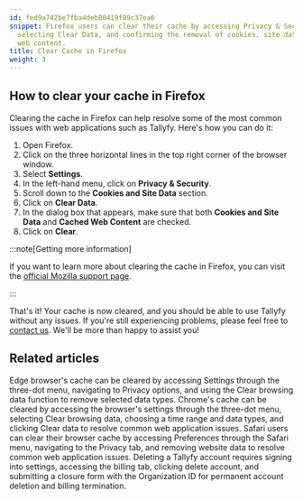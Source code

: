 ```yaml
---
id: fed9a742be7fba4deb80419f89c37ea6
snippet: Firefox users can clear their cache by accessing Privacy & Security settings,
  selecting Clear Data, and confirming the removal of cookies, site data, and cached
  web content.
title: Clear Cache in Firefox
weight: 3
---
```


## How to clear your cache in Firefox

Clearing the cache in Firefox can help resolve some of the most common issues with web applications such as Tallyfy. Here's how you can do it:

1. Open Firefox.
2. Click on the three horizontal lines in the top right corner of the browser window.
3. Select **Settings**.
4. In the left-hand menu, click on **Privacy & Security**.
5. Scroll down to the **Cookies and Site Data** section.
6. Click on **Clear Data**.
7. In the dialog box that appears, make sure that both **Cookies and Site Data** and **Cached Web Content** are checked.
8. Click on **Clear**.

:::note[Getting more information]

If you want to learn more about clearing the cache in Firefox, you can visit the [official Mozilla support page](https://support.mozilla.org/en-US/kb/how-clear-firefox-cache).

:::

That's it! Your cache is now cleared, and you should be able to use Tallyfy without any issues. If you're still experiencing problems, please feel free to [contact us](https://tallyfy.com/contact-us/). We'll be more than happy to assist you!


## Related articles
<CardGrid>
<LinkTitleCard header="<b>Troubleshooting > Clear Cache in Edge</b>" href="/products/pro/miscellaneous/troubleshooting/clear-cache-edge/" > Edge browser's cache can be cleared by accessing Settings through the three-dot menu, navigating to Privacy options, and using the Clear browsing data function to remove selected data types. </LinkTitleCard>
<LinkTitleCard header="<b>Troubleshooting > Clear Cache in Chrome</b>" href="/products/pro/miscellaneous/troubleshooting/clear-cache-chrome/" > Chrome's cache can be cleared by accessing the browser's settings through the three-dot menu, selecting Clear browsing data, choosing a time range and data types, and clicking Clear data to resolve common web application issues. </LinkTitleCard>
<LinkTitleCard header="<b>Troubleshooting > Clear Cache in Safari</b>" href="/products/pro/miscellaneous/troubleshooting/clear-cache-safari/" > Safari users can clear their browser cache by accessing Preferences through the Safari menu, navigating to the Privacy tab, and removing website data to resolve common web application issues. </LinkTitleCard>
<LinkTitleCard header="<b>Personal Settings > Cancel and delete your Tallyfy account</b>" href="/products/pro/settings/personal-settings/how-can-i-cancel-and-delete-my-tallyfy-account/" > Deleting a Tallyfy account requires signing into settings, accessing the billing tab, clicking delete account, and submitting a closure form with the Organization ID for permanent account deletion and billing termination. </LinkTitleCard>
</CardGrid>